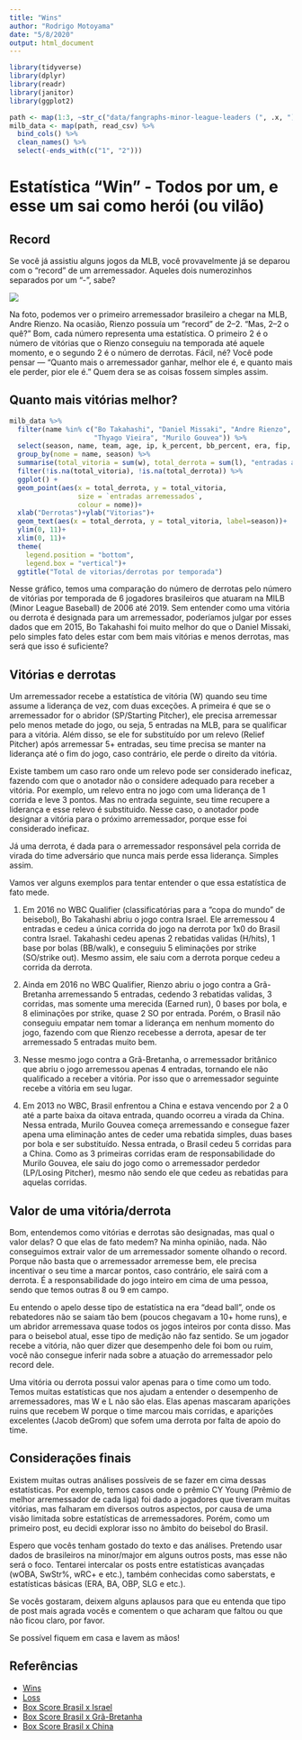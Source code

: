 ```yaml
---
title: "Wins"
author: "Rodrigo Motoyama"
date: "5/8/2020"
output: html_document
---
```

```r
library(tidyverse)
library(dplyr)
library(readr)
library(janitor)
library(ggplot2)

path <- map(1:3, ~str_c("data/fangraphs-minor-league-leaders (", .x, ").csv"))
milb_data <- map(path, read_csv) %>%
  bind_cols() %>%
  clean_names() %>%
  select(-ends_with(c("1", "2")))
```

# Estatística "Win" - Todos por um, e esse um sai como herói (ou vilão)

## Record
Se você já assistiu alguns jogos da MLB, você provavelmente já se deparou com o “record” de um arremessador. Aqueles dois numerozinhos separados por um “-”, sabe?

![](/home/rodrigo/Documents/Projetos R/BeisebolComDados/minorLeagueAnalysis/imagens/AndreRienzoRecord.jpg)

Na foto, podemos ver o primeiro arremessador brasileiro a chegar na MLB, Andre Rienzo. Na ocasião, Rienzo possuía um “record” de 2–2. “Mas, 2–2 o quê?” Bom, cada número representa uma estatística. O primeiro 2 é o número de vitórias que o Rienzo conseguiu na temporada até aquele momento, e o segundo 2 é o número de derrotas. Fácil, né? Você pode pensar — “Quanto mais o arremessador ganhar, melhor ele é, e quanto mais ele perder, pior ele é.” Quem dera se as coisas fossem simples assim.

## Quanto mais vitórias melhor?
```r
milb_data %>%
  filter(name %in% c("Bo Takahashi", "Daniel Missaki", "Andre Rienzo",
                     "Thyago Vieira", "Murilo Gouvea")) %>%
  select(season, name, team, age, ip, k_percent, bb_percent, era, fip, babip, sw_str_percent, w, l) %>%
  group_by(nome = name, season) %>%
  summarise(total_vitoria = sum(w), total_derrota = sum(l), "entradas arremessados" = sum(ip)) %>%
  filter(!is.na(total_vitoria), !is.na(total_derrota)) %>% 
  ggplot() +
  geom_point(aes(x = total_derrota, y = total_vitoria,
                 size = `entradas arremessados`,
                 colour = nome))+
  xlab("Derrotas")+ylab("Vitorias")+
  geom_text(aes(x = total_derrota, y = total_vitoria, label=season))+
  ylim(0, 11)+
  xlim(0, 11)+
  theme(
    legend.position = "bottom",
    legend.box = "vertical")+
  ggtitle("Total de vitorias/derrotas por temporada")

```


<!-- ![](/home/rodrigo/Documents/Projetos R/BeisebolComDados/minorLeagueAnalysis/imagens/plot_win_loss.png) -->

Nesse gráfico, temos uma comparação do número de derrotas pelo número de vitórias por temporada de 6 jogadores brasileiros que atuaram na MILB (Minor League Baseball) de 2006 até 2019. Sem entender como uma vitória ou derrota é designada para um arremessador, poderíamos julgar por esses dados que em 2015, Bo Takahashi foi muito melhor do que o Daniel Missaki, pelo simples fato deles estar com bem mais vitórias e menos derrotas, mas será que isso é suficiente?

## Vitórias e derrotas 

Um arremessador recebe a estatística de vitória (W) quando seu time assume a liderança de vez, com duas exceções. A primeira é que se o arremessador for o abridor (SP/Starting Pitcher), ele precisa arremessar pelo menos metade do jogo, ou seja, 5 entradas na MLB, para se qualificar para a vitória. Além disso, se ele for substituído por um relevo (Relief Pitcher) após arremessar 5+ entradas, seu time precisa se manter na liderança até o fim do jogo, caso contrário, ele perde o direito da vitória. 

Existe tambem um caso raro onde um relevo pode ser considerado ineficaz, fazendo com que o anotador não o considere adequado para receber a vitória. Por exemplo, um relevo entra no jogo com uma liderança de 1 corrida e leve 3 pontos. Mas no entrada seguinte, seu time recupere a liderança e esse relevo é substituido. Nesse caso, o anotador pode designar a vitória para o próximo arremessador, porque esse foi considerado ineficaz.

Já uma derrota, é dada para o arremessador responsável pela corrida de virada do time adversário que nunca mais perde essa liderança. Simples assim.

Vamos ver alguns exemplos para tentar entender o que essa estatística de fato mede.

1. Em 2016 no WBC Qualifier (classificatórias para a "copa do mundo" de beisebol), Bo Takahashi abriu o jogo contra Israel. Ele arremessou 4 entradas e cedeu a única corrida do jogo na derrota por 1x0 do Brasil contra Israel. Takahashi cedeu apenas 2 rebatidas validas (H/hits), 1 base por bolas (BB/walk), e conseguiu 5 eliminações por strike (SO/strike out). Mesmo assim, ele saiu com a derrota porque cedeu a corrida da derrota. 

2. Ainda em 2016 no WBC Qualifier, Rienzo abriu o jogo contra a Grã-Bretanha arremessando 5 entradas, cedendo 3 rebatidas validas, 3 corridas, mas somente uma merecida (Earned run), 0 bases por bola, e 8 eliminações por strike, quase 2 SO por entrada. Porém, o Brasil não conseguiu empatar nem tomar a liderança em nenhum momento do jogo, fazendo com que Rienzo recebesse a derrota, apesar de ter arremessado 5 entradas muito bem.

3. Nesse mesmo jogo contra a Grã-Bretanha, o arremessador britânico que abriu o jogo arremessou apenas 4 entradas, tornando ele não qualificado a receber a vitória. Por isso que o arremessador seguinte recebe a vitória em seu lugar.

4. Em 2013 no WBC, Brasil enfrentou a China e estava vencendo por 2 a 0 até a parte baixa da oitava entrada, quando ocorreu a virada da China. Nessa entrada, Murilo Gouvea começa arremessando e consegue fazer apena uma eliminação antes de ceder uma rebatida simples, duas bases por bola e ser substituído. Nessa entrada, o Brasil cedeu 5 corridas para a China. Como as 3 primeiras corridas eram de responsabilidade do Murilo Gouvea, ele saiu do jogo como o arremessador perdedor (LP/Losing Pitcher), mesmo não sendo ele que cedeu as rebatidas para aquelas corridas.


## Valor de uma vitória/derrota

Bom, entendemos como vitórias e derrotas são designadas, mas qual o valor delas? O que elas de fato medem? Na minha opinião, nada. Não conseguimos extrair valor de um arremessador somente olhando o record. Porque não basta que o arremessador arremesse bem, ele precisa incentivar o seu time a marcar pontos, caso contrário, ele sairá com a derrota. É a responsabilidade do jogo inteiro em cima de uma pessoa, sendo que temos outras 8 ou 9 em campo. 

Eu entendo o apelo desse tipo de estatística na era "dead ball", onde os rebatedores não se saiam tão bem (poucos chegavam a 10+ home runs), e um abridor arremessava quase todos os jogos inteiros por conta disso. Mas para o beisebol atual, esse tipo de medição não faz sentido. Se um jogador recebe a vitória, não quer dizer que desempenho dele foi bom ou ruim, você não consegue inferir nada sobre a atuação do arremessador pelo record dele. 

Uma vitória ou derrota possui valor apenas para o time como um todo. Temos muitas estatísticas que nos ajudam a entender o desempenho de arremessadores, mas W e L não são elas. Elas apenas mascaram aparições ruins que recebem W porque o time marcou mais corridas, e aparições excelentes (Jacob deGrom) que sofem uma derrota por falta de apoio do time.

## Considerações finais

Existem muitas outras análises possíveis de se fazer em cima dessas estatísticas. Por exemplo, temos casos onde o prêmio CY Young (Prêmio de melhor arremessador de cada liga) foi dado a jogadores que tiveram muitas vitórias, mas falharam em diversos outros aspectos, por causa de uma visão limitada sobre estatísticas de arremessadores. Porém, como um primeiro post, eu decidi explorar isso no âmbito do beisebol do Brasil.

Espero que vocês tenham gostado do texto e das análises. Pretendo usar dados de brasileiros na minor/major em alguns outros posts, mas esse não será o foco. Tentarei intercalar os posts entre estatísticas avançadas (wOBA, SwStr%, wRC+ e etc.), também conhecidas como saberstats, e estatísticas básicas (ERA, BA, OBP, SLG e etc.).

Se vocês gostaram, deixem alguns aplausos para que eu entenda que tipo de post mais agrada vocês e comentem o que acharam que faltou ou que não ficou claro, por favor.

Se possível fiquem em casa e lavem as mãos! 

## Referências
- [Wins](http://m.mlb.com/glossary/standard-stats/win)
- [Loss](http://m.mlb.com/glossary/standard-stats/loss)
- [Box Score Brasil x Israel](https://www.mlb.com/gameday/brazil-vs-israel/2016/09/23/467859#game_tab=box,game=467859,game_state=final)
- [Box Score Brasil x Grã-Bretanha](https://www.mlb.com/gameday/brazil-vs-great-britain/2016/09/24/467861#game_tab=box,game=467861,game_state=final)
- [Box Score Brasil x China](http://mlb.mlb.com/wbc/2013/gameday/index.jsp?gid=2013_03_05_braint_chnint_1&mode=box)





